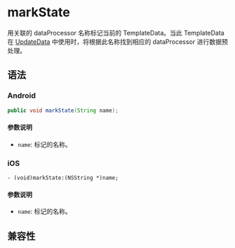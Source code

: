 # markState

用关联的 dataProcessor 名称标记当前的 TemplateData。当此 TemplateData 在 [UpdateData](/api/lynx-native-api/lynx-view/update-meta-data) 中使用时，将根据此名称找到相应的 dataProcessor 进行数据预处理。

## 语法

### Android

```java
public void markState(String name);
```

#### 参数说明

- `name`: 标记的名称。

### iOS

```objc
- (void)markState:(NSString *)name;
```

#### 参数说明

- `name`: 标记的名称。

## 兼容性


<LegacyCompatTable metadata="lynx-native-api/template-data/mark-state" />